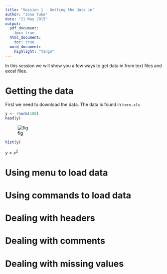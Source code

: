 ```yaml
---
title: "Session 1 - Getting the data in"
author: "Jono Tuke"
date: "21 May 2015"
output: 
  pdf_document:
    toc: true
  html_document:
    toc: true
  word_document:
    highlight: "tango"
---
```


In this session we will show you a few ways to get data in from text files and excel files. 

# Getting the data
First we need to download the data. 
The data is found in `here.xls`

```r
y <- rnorm(100)
head(y)
```

![fig](../figs/workshop_online.png)

```r
hist(y)
```

$y=x^2$

# Using menu to load data

# Using commands to load data

# Dealing with headers

# Dealing with comments

# Dealing with missing values
